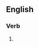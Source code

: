 {{also|Lucking}}
==English==

===Verb===
{{head|en|verb form}}

# {{present participle of|en|luck|nocat=1}}